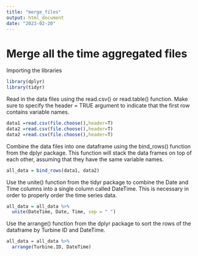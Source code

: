 ```yaml
---
title: "merge_files"
output: html_document
date: "2023-02-20"
---
```


# Merge all the time aggregated files

Importing the libraries
```r
library(dplyr)
library(tidyr)
```

Read in the data files using the read.csv() or read.table() function. Make sure to specify the header = TRUE argument to indicate that the first row contains variable names.

```r
data1 =read.csv(file.choose(),header=T)
data2 =read.csv(file.choose(),header=T)
data2 =read.csv(file.choose(),header=T)
```

Combine the data files into one dataframe using the bind_rows() function from the dplyr package. This function will stack the data frames on top of each other, assuming that they have the same variable names.

```r
all_data = bind_rows(data1, data2)
```

Use the unite() function from the tidyr package to combine the Date and Time columns into a single column called DateTime. This is necessary in order to properly order the time series data.

```r
all_data = all_data %>%
  unite(DateTime, Date, Time, sep = " ")
```

Use the arrange() function from the dplyr package to sort the rows of the dataframe by Turbine ID and DateTime.
```r
all_data = all_data %>%
  arrange(Turbine.ID, DateTime)
```


```r

```
